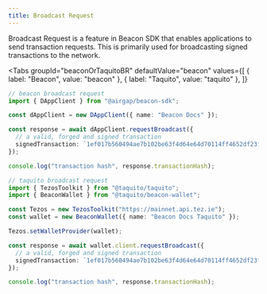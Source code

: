 ```yaml
---
title: Broadcast Request
---
```



Broadcast Request is a feature in Beacon SDK that enables applications to send transaction requests. This is primarily used for broadcasting signed transactions to the network.

<Tabs
  groupId="beaconOrTaquitoBR"
  defaultValue="beacon"
  values={[
    { label: "Beacon", value: "beacon" },
    { label: "Taquito", value: "taquito" },
  ]}
>
  <TabItem value="beacon">

```ts live
// beacon broadcast request
import { DAppClient } from "@airgap/beacon-sdk";

const dAppClient = new DAppClient({ name: "Beacon Docs" });

const response = await dAppClient.requestBroadcast({
  // a valid, forged and signed transaction
  signedTransaction: `1ef017b560494ae7b102be63f4d64e64d70114ff4652df23f34ae4460645b3266b00641b67c32672f0b11263b89b05b51e42faa64a3f940ad8d79101904e0000c64ac48e550c2c289af4c5ce5fe52ca7ba7a91d1a411745313e154eff8d118f16c00641b67c32672f0b11263b89b05b51e42faa64a3fdc0bd9d79101bc5000000000641b67c32672f0b11263b89b05b51e42faa64a3f0085dcfbba4a00c5b4f89914c1819ccd8466f6328b74073d50406394e59fe32d89e62112fec2d5a9bc1e6787206fe50e26f90999ae3061ca76247b57e08b6e490a`,
});

console.log("transaction hash", response.transactionHash);
```

</TabItem>

<TabItem value="taquito">

```ts live
// taquito broadcast request
import { TezosToolkit } from "@taquito/taquito";
import { BeaconWallet } from "@taquito/beacon-wallet";

const Tezos = new TezosToolkit("https://mainnet.api.tez.ie");
const wallet = new BeaconWallet({ name: "Beacon Docs Taquito" });

Tezos.setWalletProvider(wallet);

const response = await wallet.client.requestBroadcast({
  // a valid, forged and signed transaction
  signedTransaction: `1ef017b560494ae7b102be63f4d64e64d70114ff4652df23f34ae4460645b3266b00641b67c32672f0b11263b89b05b51e42faa64a3f940ad8d79101904e0000c64ac48e550c2c289af4c5ce5fe52ca7ba7a91d1a411745313e154eff8d118f16c00641b67c32672f0b11263b89b05b51e42faa64a3fdc0bd9d79101bc5000000000641b67c32672f0b11263b89b05b51e42faa64a3f0085dcfbba4a00c5b4f89914c1819ccd8466f6328b74073d50406394e59fe32d89e62112fec2d5a9bc1e6787206fe50e26f90999ae3061ca76247b57e08b6e490a`,
});

console.log("transaction hash", response.transactionHash);
```

</TabItem>
</Tabs>
